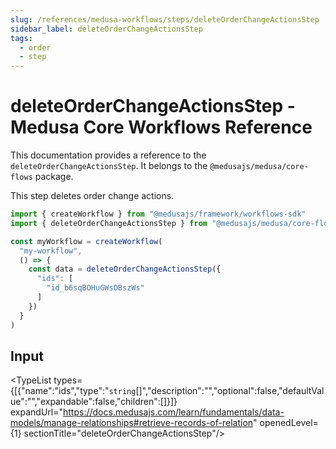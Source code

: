 ```yaml
---
slug: /references/medusa-workflows/steps/deleteOrderChangeActionsStep
sidebar_label: deleteOrderChangeActionsStep
tags:
  - order
  - step
---
```



# deleteOrderChangeActionsStep - Medusa Core Workflows Reference

This documentation provides a reference to the `deleteOrderChangeActionsStep`. It belongs to the `@medusajs/medusa/core-flows` package.

This step deletes order change actions.

```ts title="src/workflows/my-workflow.ts"
import { createWorkflow } from "@medusajs/framework/workflows-sdk"
import { deleteOrderChangeActionsStep } from "@medusajs/medusa/core-flows"

const myWorkflow = createWorkflow(
  "my-workflow",
  () => {
    const data = deleteOrderChangeActionsStep({
      "ids": [
        "id_b6sqBOHuGWsOBszWs"
      ]
    })
  }
)
```
  

## Input

<TypeList types={[{"name":"ids","type":"`string`[]","description":"","optional":false,"defaultValue":"","expandable":false,"children":[]}]} expandUrl="https://docs.medusajs.com/learn/fundamentals/data-models/manage-relationships#retrieve-records-of-relation" openedLevel={1} sectionTitle="deleteOrderChangeActionsStep"/>
